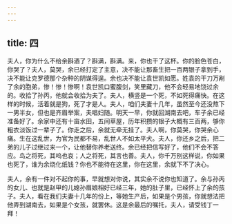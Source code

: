 ```yaml
---
---
---
```

title: 四
---




夫人，你为什么不给余斟酒了？斟满，斟满。来，你也干了这杯。你的脸色苍白，你哭了？夫人，莫哭，余已经打定了主意，决不能让那畜生把一百两银子拿到手，决不能让克罗德那个杂种的阴谋得逞。余也决不能让袁世凯如愿。姓袁的干刀万剐了余的胞弟，惨！惨！惨啊！袁世凯口蜜腹剑，笑里藏刀，他不会轻易地饶过余的。收拾了孙丙，他就会收拾为夫了。夫人，横竖是一个死，不如死得痛快。在这样的时候，活着就是狗，死了才是人。夫人，咱们夫妻十几年，虽然至今还没熬下一男半女，但也是齐眉举案，夫唱妇随。明天一早，你就回湖南去吧，车子余已经准备好了。余家中还有十亩水田，五间草屋，历年积攒的银子大概有三百两，够你粗衣淡饭过一辈子了。你走之后，余就无牵无挂了。夫人啊，你莫哭，你哭余心痛。生在这乱世，为官为民都不易，乱世人不如太平犬。夫人，你还乡之后，把二弟的儿子过继过来一个，让他替你养老送终。余已经把信写好了，他们不会不答应。鸟之将死，其呜也哀；人之将死，其言也善。夫人，你千万别这样说，你如果也死了，谁为余烧化纸钱？你也不能待在这里，你在这里，余就下不了决心。

夫人，余有一件对不起你的事，早就想对你说，其实余不说你也知道了。余与孙丙的女儿、也就是赵甲的儿媳孙眉娘相好已经三年，她的肚子里，已经怀上了余的孩子。夫人，看在我们夫妻十几年的份上，等她生产后，如果是个男孩，你就想法把他弄到湖南去，如果是个女孩，就罢休。这是余最后的嘱托，夫人，请受钱丁一拜！